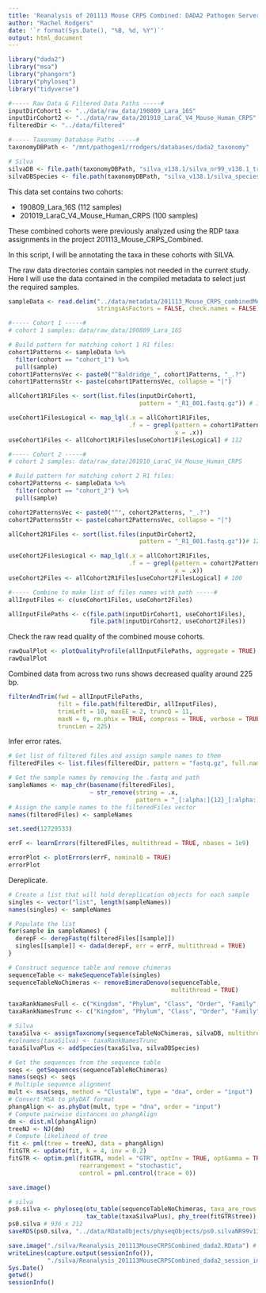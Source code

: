 ```yaml
---
title: 'Reanalysis of 201113 Mouse CRPS Combined: DADA2 Pathogen Server with SILVA'
author: "Rachel Rodgers"
date: '`r format(Sys.Date(), "%B, %d, %Y")`'
output: html_document
---
```


```r
library("dada2")
library("msa")
library("phangorn")
library("phyloseq")
library("tidyverse")
```

```r
#----- Raw Data & Filtered Data Paths -----#
inputDirCohort1 <- "../data/raw_data/190809_Lara_16S"
inputDirCohort2 <- "../data/raw_data/201910_LaraC_V4_Mouse_Human_CRPS"
filteredDir <- "../data/filtered"

#----- Taxonomy Database Paths -----#
taxonomyDBPath <- "/mnt/pathogen1/rrodgers/databases/dada2_taxonomy"

# Silva
silvaDB <- file.path(taxonomyDBPath, "silva_v138.1/silva_nr99_v138.1_train_set.fa.gz")
silvaDBSpecies <- file.path(taxonomyDBPath, "silva_v138.1/silva_species_assignment_v138.1.fa.gz")
```

This data set contains two cohorts:

  * 190809_Lara_16S (112 samples)
  * 201019_LaraC_V4_Mouse_Human_CRPS (100 samples)
  
These combined cohorts were previously analyzed using the RDP taxa assignments
in the project 201113_Mouse_CRPS_Combined.

In this script, I will be annotating the taxa in these cohorts with SILVA.

The raw data directories contain samples not needed in the current study.
Here I will use the data contained in the compiled metadata to select just the
required samples.

```r
sampleData <- read.delim("../data/metadata/201113_Mouse_CRPS_combinedMetadata.txt",
                         stringsAsFactors = FALSE, check.names = FALSE)

#----- Cohort 1 -----#
# cohort 1 samples: data/raw_data/190809_Lara_16S

# Build pattern for matching cohort 1 R1 files:
cohort1Patterns <- sampleData %>% 
  filter(cohort == "cohort_1") %>% 
  pull(sample)
cohort1PatternsVec <- paste0("^Baldridge_", cohort1Patterns, "_.?")
cohort1PatternsStr <- paste(cohort1PatternsVec, collapse = "|")

allCohort1R1Files <- sort(list.files(inputDirCohort1,
                                     pattern = "_R1_001.fastq.gz")) # 191 total

useCohort1FilesLogical <- map_lgl(.x = allCohort1R1Files,
                                  .f = ~ grepl(pattern = cohort1PatternsStr,
                                               x = .x))
useCohort1Files <- allCohort1R1Files[useCohort1FilesLogical] # 112

#----- Cohort 2 -----#
# cohort 2 samples: data/raw_data/201910_LaraC_V4_Mouse_Human_CRPS

# Build pattern for matching cohort 2 R1 files:
cohort2Patterns <- sampleData %>% 
  filter(cohort == "cohort_2") %>% 
  pull(sample)

cohort2PatternsVec <- paste0("^", cohort2Patterns, "_.?")
cohort2PatternsStr <- paste(cohort2PatternsVec, collapse = "|")

allCohort2R1Files <- sort(list.files(inputDirCohort2, 
                                     pattern = "_R1_001.fastq.gz"))# 123 total

useCohort2FilesLogical <- map_lgl(.x = allCohort2R1Files,
                                  .f = ~ grepl(pattern = cohort2PatternsStr,
                                               x = .x))
useCohort2Files <- allCohort2R1Files[useCohort2FilesLogical] # 100

#----- Combine to make list of files names with path -----#
allInputFiles <- c(useCohort1Files, useCohort2Files)

allInputFilePaths <- c(file.path(inputDirCohort1, useCohort1Files),
                       file.path(inputDirCohort2, useCohort2Files))
```

Check the raw read quality of the combined mouse cohorts.

```r
rawQualPlot <- plotQualityProfile(allInputFilePaths, aggregate = TRUE)
rawQualPlot
```

Combined data from across two runs shows decreased quality around 225 bp.

```r
filterAndTrim(fwd = allInputFilePaths,
              filt = file.path(filteredDir, allInputFiles),
              trimLeft = 10, maxEE = 2, truncQ = 11,
              maxN = 0, rm.phix = TRUE, compress = TRUE, verbose = TRUE,
              truncLen = 225)
```

Infer error rates.

```r
# Get list of filtered files and assign sample names to them
filteredFiles <- list.files(filteredDir, pattern = "fastq.gz", full.names = TRUE)

# Get the sample names by removing the .fastq and path 
sampleNames <- map_chr(basename(filteredFiles), 
                       ~ str_remove(string = .x,
                                    pattern = "_[:alpha:]{12}_[:alpha:]{12}.+_L001_R1_001.fastq.gz"))
# Assign the sample names to the filteredFiles vector
names(filteredFiles) <- sampleNames
```

```r
set.seed(12729533)

errF <- learnErrors(filteredFiles, multithread = TRUE, nbases = 1e9)

errorPlot <- plotErrors(errF, nominalQ = TRUE)
errorPlot
```

Dereplicate.

```r
# Create a list that will hold dereplication objects for each sample
singles <- vector("list", length(sampleNames))
names(singles) <- sampleNames

# Populate the list
for(sample in sampleNames) {
  derepF <- derepFastq(filteredFiles[[sample]])
  singles[[sample]] <- dada(derepF, err = errF, multithread = TRUE)
}
```

```r
# Construct sequence table and remove chimeras
sequenceTable <- makeSequenceTable(singles)
sequenceTableNoChimeras <- removeBimeraDenovo(sequenceTable,
                                              multithread = TRUE)
```

```r
taxaRankNamesFull <- c("Kingdom", "Phylum", "Class", "Order", "Family", "Genus", "Species")
taxaRankNamesTrunc <- c("Kingdom", "Phylum", "Class", "Order", "Family", "Genus")

# Silva
taxaSilva <- assignTaxonomy(sequenceTableNoChimeras, silvaDB, multithread = TRUE)
#colnames(taxaSilva) <- taxaRankNamesTrunc
taxaSilvaPlus <- addSpecies(taxaSilva, silvaDBSpecies)
```

```r
# Get the sequences from the sequence table
seqs <- getSequences(sequenceTableNoChimeras)
names(seqs) <- seqs
# Multiple sequence alignment
mult <- msa(seqs, method = "ClustalW", type = "dna", order = "input")
# Convert MSA to phyDAT format
phangAlign <- as.phyDat(mult, type = "dna", order = "input")
# Compute pairwise distances on phangAlign
dm <- dist.ml(phangAlign)
treeNJ <- NJ(dm)
# Compute likelihood of tree
fit <- pml(tree = treeNJ, data = phangAlign)
fitGTR <- update(fit, k = 4, inv = 0.2)
fitGTR <- optim.pml(fitGTR, model = "GTR", optInv = TRUE, optGamma = TRUE,
                    rearrangement = "stochastic", 
                    control = pml.control(trace = 0))

save.image()
```

```r
# silva
ps0.silva <- phyloseq(otu_table(sequenceTableNoChimeras, taxa_are_rows = FALSE),
                      tax_table(taxaSilvaPlus), phy_tree(fitGTR$tree))
ps0.silva # 936 x 212
saveRDS(ps0.silva, "../data/RDataObjects/physeqObjects/ps0.silvaNR99v138.1_single.RDS")
```

```r
save.image("./silva/Reanalysis_201113MouseCRPSCombined_dada2.RData") # read back w/ load() or attach()
writeLines(capture.output(sessionInfo()), 
           "./silva/Reanalysis_201113MouseCRPSCombined_dada2_session_info.txt")
Sys.Date()
getwd()
sessionInfo()
```
